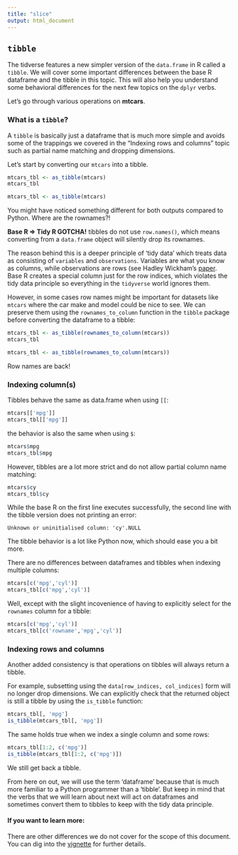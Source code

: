 ```yaml
---
title: "slice"
output: html_document
---
```


## `tibble`

The tidverse features a new simpler version of the `data.frame` in R called a `tibble`. We will cover some important differences between the base R dataframe and the tibble in this topic. This will also help you understand some behavioral differences for the next few topics on the `dplyr` verbs.

Let's go through various operations on **mtcars**.

### What is a `tibble`?

A `tibble` is basically just a dataframe that is much more simple and avoids some of the trappings we covered in the "Indexing rows and columns" topic such as partial name matching and dropping dimensions.

Let's start by converting our `mtcars` into a tibble.

```r
mtcars_tbl <- as_tibble(mtcars)
mtcars_tbl


```
```r
mtcars_tbl <- as_tibble(mtcars)
```

You might have noticed something different for both outputs compared to Python. Where are the rownames?!

**Base R ⇒ Tidy R GOTCHA!** tibbles do not use `row.names()`, which means converting from a `data.frame` object will silently drop its rownames.

The reason behind this is a deeper principle of 'tidy data' which treats data as consisting of `variables` and `observations`. Variables are what you know as columns, while observations are rows (see Hadley Wickham's [paper](https://vita.had.co.nz/papers/tidy-data.html). Base R creates a special column just for the row indices, which violates the tidy data principle so everything in the `tidyverse` world ignores them.

However, in some cases row names might be important for datasets like `mtcars` where the car make and model could be nice to see. We can preserve them using the `rownames_to_column` function in the `tibble` package before converting the dataframe to a tibble:

```r
mtcars_tbl <- as_tibble(rownames_to_column(mtcars))
mtcars_tbl

```

```r
mtcars_tbl <- as_tibble(rownames_to_column(mtcars))

```

Row names are back!

### Indexing column(s)

Tibbles behave the same as data.frame when using `[[`:

```r
mtcars[['mpg']]
mtcars_tbl[['mpg']]

```

the behavior is also the same when using `$`:

```r
mtcars$mpg
mtcars_tbl$mpg

```

However, tibbles are a lot more strict and do not allow partial column name matching:

```r
mtcars$cy
mtcars_tbl$cy

```
While the base R on the first line executes successfully, the second line with the tibble version does not printing an error:
```
Unknown or uninitialised column: 'cy'.NULL
```

The tibble behavior is a lot like Python now, which should ease you a bit more. 

There are no differences between dataframes and tibbles when indexing multiple columns:
```r
mtcars[c('mpg','cyl')]
mtcars_tbl[c('mpg','cyl')]

```
Well, except with the slight incovenience of having to explicitly select for the `rownames` column for a tibble:
```r
mtcars[c('mpg','cyl')]
mtcars_tbl[c('rowname','mpg','cyl')]

```

### Indexing rows and columns

Another added consistency is that operations on tibbles will always return a tibble.

For example, subsetting using the `data[row_indices, col_indices]` form will no longer drop dimensions. We can explicitly check that the returned object is still a tibble by using the `is_tibble` function:

```r
mtcars_tbl[, 'mpg']
is_tibble(mtcars_tbl[, 'mpg'])

```

The same holds true when we index a single column and some rows:

```r
mtcars_tbl[1:2, c('mpg')]
is_tibble(mtcars_tbl[1:2, c('mpg')])

```
We still get back a tibble.

From here on out, we will use the term 'dataframe' because that is much more familiar to a Python programmer than a 'tibble'. But keep in mind that the verbs that we will learn about next will act on dataframes and sometimes convert them to tibbles to keep with the tidy data principle.

#### If you want to learn more:

There are other differences we do not cover for the scope of this document. You can dig into the [vignette](https://tibble.tidyverse.org/articles/tibble.html) for further details.

